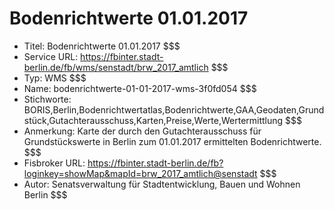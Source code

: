 # Bodenrichtwerte 01.01.2017
- Titel: Bodenrichtwerte 01.01.2017 $$$
- Service URL: https://fbinter.stadt-berlin.de/fb/wms/senstadt/brw_2017_amtlich $$$
- Typ: WMS $$$
- Name: bodenrichtwerte-01-01-2017-wms-3f0fd054 $$$
- Stichworte: BORIS,Berlin,Bodenrichtwertatlas,Bodenrichtwerte,GAA,Geodaten,Grundstück,Gutachterausschuss,Karten,Preise,Werte,Wertermittlung $$$
- Anmerkung: Karte der durch den Gutachterausschuss für Grundstückswerte in Berlin zum 01.01.2017 ermittelten Bodenrichtwerte. $$$
- Fisbroker URL: https://fbinter.stadt-berlin.de/fb?loginkey=showMap&mapId=brw_2017_amtlich@senstadt $$$
- Autor: Senatsverwaltung für Stadtentwicklung, Bauen und Wohnen Berlin $$$
